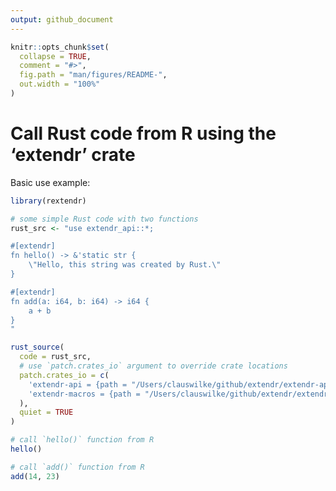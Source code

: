 ```yaml
---
output: github_document
---
```


<!-- README.md is generated from README.Rmd. Please edit that file -->

```r
knitr::opts_chunk$set(
  collapse = TRUE,
  comment = "#>",
  fig.path = "man/figures/README-",
  out.width = "100%"
)
```

# Call Rust code from R using the 'extendr' crate

<!-- badges: start -->
<!-- badges: end -->

Basic use example:

```r
library(rextendr)

# some simple Rust code with two functions
rust_src <- "use extendr_api::*;

#[extendr]
fn hello() -> &'static str {
    \"Hello, this string was created by Rust.\"
}

#[extendr]
fn add(a: i64, b: i64) -> i64 {
    a + b
}
"

rust_source(
  code = rust_src,
  # use `patch.crates_io` argument to override crate locations
  patch.crates_io = c(
    'extendr-api = {path = "/Users/clauswilke/github/extendr/extendr-api"}',
    'extendr-macros = {path = "/Users/clauswilke/github/extendr/extendr-macros"}'
  ),
  quiet = TRUE
)

# call `hello()` function from R
hello()

# call `add()` function from R
add(14, 23)
```

